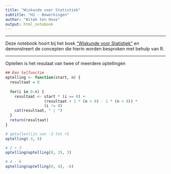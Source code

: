 ```yaml
---
title: "Wiskunde voor Statistiek"
subtitle: "H2 - Bewerkingen"
author: "Witek ten Hove"
output: html_notebook
---
```

<hr>
Deze notebook hoort bij het boek ["Wiskunde voor Statistiek"](https://shop.coutinho.nl/store_nl/wiskunde-voor-statistiek.html) en demonstreert de concepten die hierin worden besproken met behulp van R.
<hr>

Optellen is het resulaat van twee of meerdere optellingen
```r

## Een telfunctie
optelling <- function(start, n) {
  resultaat = 0
  
  for(i in 0:n) {
    resultaat <- start * (i == 0) +
                 (resultaat + 1 * (n > 0) - 1 * (n < 0)) * 
                 (i != 0)
    cat(resultaat, " | ")
  }
  return(resultaat)
}

# getallenlijn van -3 tot +5
optelling(-3, 8)

# 2 + 3
optelling(optelling(0, 2), 3)

# 4 - 6
optelling(optelling(0, 4), -6)

```

